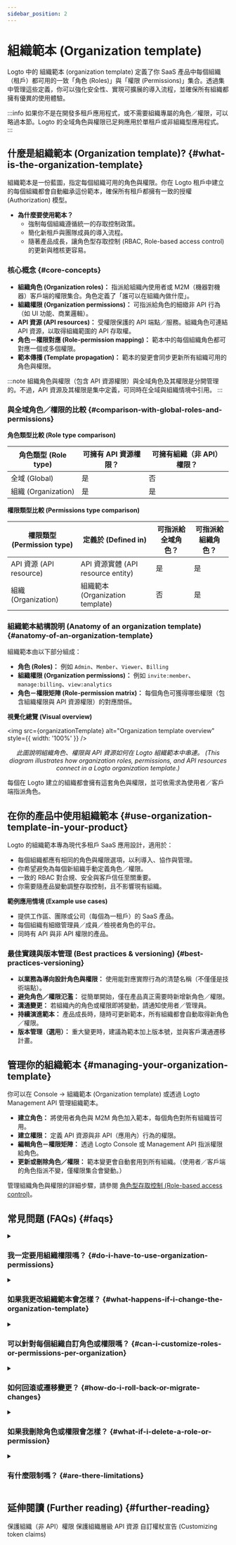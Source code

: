```yaml
---
sidebar_position: 2
---
```



# 組織範本 (Organization template)

Logto 中的 <CloudLink to="/organization-template">組織範本 (organization template)</CloudLink> 定義了你 SaaS 產品中每個組織（租戶）都可用的一致「角色 (Roles)」與「權限 (Permissions)」集合。透過集中管理這些定義，你可以強化安全性、實現可擴展的導入流程，並確保所有組織都擁有優異的使用體驗。

:::info
如果你不是在開發多租戶應用程式，或不需要組織專屬的角色／權限，可以略過本節。Logto 的全域角色與權限已足夠應用於單租戶或非組織型應用程式。
:::

## 什麼是組織範本 (Organization template)? \{#what-is-the-organization-template}

組織範本是一份藍圖，指定每個組織可用的角色與權限。你在 Logto 租戶中建立的每個組織都會自動繼承這份範本，確保所有租戶都擁有一致的授權 (Authorization) 模型。

- **為什麼要使用範本？**
  - 強制每個組織遵循統一的存取控制政策。
  - 簡化新租戶與團隊成員的導入流程。
  - 隨著產品成長，讓角色型存取控制 (RBAC, Role-based access control) 的更新與稽核更容易。

### 核心概念 \{#core-concepts}

- **組織角色 (Organization roles)：** 指派給組織內使用者或 M2M（機器對機器）客戶端的權限集合。角色定義了「誰可以在組織內做什麼」。
- **組織權限 (Organization permissions)：** 可指派給角色的細緻非 API 行為（如 UI 功能、商業邏輯）。
- **API 資源 (API resources)：** 受權限保護的 API 端點／服務。組織角色可連結 API 資源，以取得組織範圍的 API 存取權。
- **角色－權限對應 (Role-permission mapping)：** 範本中的每個組織角色都可對應一個或多個權限。
- **範本傳播 (Template propagation)：** 範本的變更會同步更新所有組織可用的角色與權限。

:::note
組織角色與權限（包含 API 資源權限）與全域角色及其權限是分開管理的。不過，API 資源及其權限是集中定義，可同時在全域與組織情境中引用。
:::

### 與全域角色／權限的比較 \{#comparison-with-global-roles-and-permissions}

**角色類型比較 (Role type comparison)**

<table>
  <thead>
    <tr>
      <th style={{ width: '200px' }}>角色類型 (Role type)</th>
      <th>可擁有 API 資源權限？</th>
      <th>可擁有組織（非 API）權限？</th>
    </tr>
  </thead>
  <tbody>
    <tr>
      <td>全域 (Global)</td>
      <td>是</td>
      <td>否</td>
    </tr>
    <tr>
      <td>組織 (Organization)</td>
      <td>是</td>
      <td>是</td>
    </tr>
  </tbody>
</table>

**權限類型比較 (Permissions type comparison)**

<table>
  <thead>
    <tr>
      <th style={{ width: '200px' }}>權限類型 (Permission type)</th>
      <th>定義於 (Defined in)</th>
      <th>可指派給全域角色？</th>
      <th>可指派給組織角色？</th>
    </tr>
  </thead>
  <tbody>
    <tr>
      <td>API 資源 (API resource)</td>
      <td>API 資源實體 (API resource entity)</td>
      <td>是</td>
      <td>是</td>
    </tr>
    <tr>
      <td>組織 (Organization)</td>
      <td>組織範本 (Organization template)</td>
      <td>否</td>
      <td>是</td>
    </tr>
  </tbody>
</table>

### 組織範本結構說明 (Anatomy of an organization template) \{#anatomy-of-an-organization-template}

組織範本由以下部分組成：

- **角色 (Roles)：** 例如 `Admin`、`Member`、`Viewer`、`Billing`
- **組織權限 (Organization permissions)：** 例如 `invite:member`、`manage:billing`、`view:analytics`
- **角色－權限矩陣 (Role-permission matrix)：** 每個角色可獲得哪些權限（包含組織權限與 API 資源權限）的對應關係。

**視覺化總覽 (Visual overview)**

<img src={organizationTemplate} alt="Organization template overview" style={{ width: '100%' }} />
<center>
  <figcaption>
    <i>
      此圖說明組織角色、權限與 API 資源如何在 Logto 組織範本中串連。
      (This diagram illustrates how organization roles, permissions, and API resources connect in a Logto organization template.)
    </i>
  </figcaption>
</center>

每個在 Logto 建立的組織都會擁有這套角色與權限，並可依需求為使用者／客戶端指派角色。

## 在你的產品中使用組織範本 \{#use-organization-template-in-your-product}

Logto 的組織範本專為現代多租戶 SaaS 應用設計，適用於：

- 每個組織都應有相同的角色與權限選項，以利導入、協作與管理。
- 你希望避免為每個新組織手動定義角色／權限。
- 一致的 RBAC 對合規、安全與客戶信任至關重要。
- 你需要隨產品變動調整存取控制，且不影響現有組織。

**範例應用情境 (Example use cases)**

- 提供工作區、團隊或公司（每個為一租戶）的 SaaS 產品。
- 每個組織有細緻管理員／成員／檢視者角色的平台。
- 同時有 API 與非 API 權限的產品。

### 最佳實踐與版本管理 (Best practices & versioning) \{#best-practices-versioning}

- **以業務為導向設計角色與權限：** 使用能對應實際行為的清楚名稱（不僅僅是技術端點）。
- **避免角色／權限氾濫：** 從簡單開始，僅在產品真正需要時新增新角色／權限。
- **溝通變更：** 若組織內的角色或權限即將變動，請通知使用者／管理員。
- **持續演進範本：** 產品成長時，隨時可更新範本，所有組織都會自動取得新角色／權限。
- **版本管理（選用）：** 重大變更時，建議為範本加上版本號，並與客戶溝通遷移計畫。

## 管理你的組織範本 \{#managing-your-organization-template}

你可以在 <CloudLink to="/organization-template">Console → 組織範本 (Organization template)</CloudLink> 或透過 Logto Management API 管理組織範本。

- **建立角色：** 將使用者角色與 M2M 角色加入範本，每個角色對所有組織皆可用。
- **建立權限：** 定義 API 資源與非 API（應用內）行為的權限。
- **編輯角色－權限矩陣：** 透過 Logto Console 或 Management API 指派權限給角色。
- **更新或刪除角色／權限：** 範本變更會自動套用到所有組織。（使用者／客戶端的角色指派不變，僅權限集合會變動。）

管理組織角色與權限的詳細步驟，請參閱 [角色型存取控制 (Role-based access control)](/authorization/role-based-access-control)。

## 常見問題 (FAQs) \{#faqs}

<details>
<summary>

### 我一定要用組織權限嗎？ \{#do-i-have-to-use-organization-permissions}

</summary>

不用，組織權限是選用的。你也可以僅用組織範本來定義角色與 API 資源權限。

</details>

<details>
<summary>

### 如果我更改組織範本會怎樣？ \{#what-happens-if-i-change-the-organization-template}

</summary>

角色或權限的變更會立即反映到所有組織。使用者與客戶端的角色指派不變，僅角色所擁有的權限可能會變動。

</details>

<details>
<summary>

### 可以針對每個組織自訂角色或權限嗎？ \{#can-i-customize-roles-or-permissions-per-organization}

</summary>

無法直接自訂。組織範本強制所有租戶遵循一致模型。（你仍可在每個組織內為不同使用者／客戶端指派不同角色。）

</details>

<details>
<summary>

### 如何回滾或遷移變更？ \{#how-do-i-roll-back-or-migrate-changes}

</summary>

手動更新範本以還原先前的角色／權限。若為複雜遷移，建議採用版本管理策略。

</details>

<details>
<summary>

### 如果我刪除角色或權限會怎樣？ \{#what-if-i-delete-a-role-or-permission}

</summary>

擁有該角色的使用者／客戶端將失去與其綁定的權限。刪除權限會從所有擁有該權限的角色中移除。

</details>

<details>
<summary>

### 有什麼限制嗎？ \{#are-there-limitations}

</summary>

自訂僅限於範本層級，無法針對單一組織。[聯絡我們](https://logto.io/contact) 以討論進階的每租戶例外需求。

</details>

## 延伸閱讀 (Further reading) \{#further-reading}

<Url href="/authorization/organization-permissions">保護組織（非 API）權限</Url>
<Url href="/authorization/organization-level-api-resources">
  保護組織層級 API 資源
</Url>
<Url href="/developers/custom-token-claims">自訂權杖宣告 (Customizing token claims)</Url>
